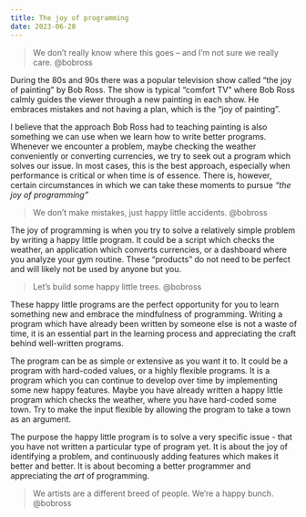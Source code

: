 ```yaml
---
title: The joy of programming
date: 2023-06-28
---
```


> We don’t really know where this goes -- and I’m not sure we really care. @bobross


During the 80s and 90s there was a popular television show called "the joy of
painting" by Bob Ross. The show is typical "comfort TV" where Bob Ross calmly
guides the viewer through a new painting in each show. He embraces mistakes and
not having a plan, which is the "joy of painting".

I believe that the approach Bob Ross had to teaching painting is also something
we can use when we learn how to write better programs. Whenever we encounter
a problem, maybe checking the weather conveniently or converting currencies,
we try to seek out a program which solves our issue. In most cases,
this is the best approach, especially when performance is critical or when time
is of essence. There is, however, certain circumstances in which we can
take these moments to pursue *"the joy of programming"*

> We don't make mistakes, just happy little accidents. @bobross

The joy of programming is when you try to solve a relatively simple problem by
writing a happy little program. It could be a script which checks the weather,
an application which converts currencies, or a dashboard where you analyze your
gym routine. These "products" do not need to be perfect and will likely not
be used by anyone but you. 

> Let's build some happy little trees. @bobross

These happy little programs are the perfect opportunity for you to learn
something new and embrace the mindfulness of programming. Writing a program 
which have already been written by someone else is not a waste of time, it is
an essential part in the learning process and appreciating the craft behind
well-written programs.

The program can be as simple or extensive as you want it to. It could be a
program with hard-coded values, or a highly flexible programs. It is a program
which you can continue to develop over time by implementing some new happy
features. Maybe you have already written a happy little program which checks
the weather, where you have hard-coded some town. Try to make the input flexible
by allowing the program to take a town as an argument.

The purpose the happy little program is to solve a very specific issue - that
you have not written a particular type of program yet. It is about the joy of
identifying a problem, and continuously adding features which makes it better
and better. It is about becoming a better programmer and appreciating the *art*
of programming.

> We artists are a different breed of people. We’re a happy bunch. @bobross
